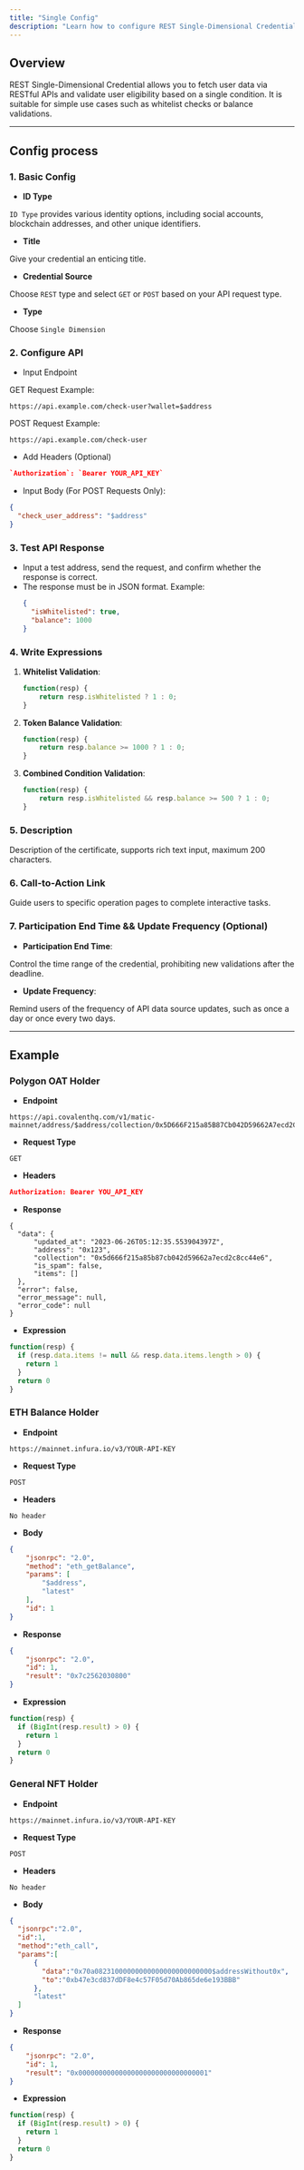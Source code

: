 ```yaml
---
title: "Single Config"
description: "Learn how to configure REST Single-Dimensional Credential"
---
```


## Overview

REST Single-Dimensional Credential allows you to fetch user data via RESTful APIs and validate user eligibility based on a single condition. It is suitable for simple use cases such as whitelist checks or balance validations.

---

## Config process


### 1. Basic Config

- **ID Type**

`ID Type` provides various identity options, including social accounts, blockchain addresses, and other unique identifiers.

- **Title**

Give your credential an enticing title.

- **Credential Source**

Choose `REST` type and select `GET` or `POST` based on your API request type.

- **Type**

Choose `Single Dimension`


### 2. Configure API

- Input Endpoint

GET Request Example:
```plaintext
https://api.example.com/check-user?wallet=$address
```

POST Request Example:
```plaintext
https://api.example.com/check-user
```

- Add Headers (Optional)

```json
`Authorization`: `Bearer YOUR_API_KEY`
```

- Input Body (For POST Requests Only):

```json
{
  "check_user_address": "$address"
}
```

### 3. Test API Response

- Input a test address, send the request, and confirm whether the response is correct.
- The response must be in JSON format. Example:
  ```json
  {
    "isWhitelisted": true,
    "balance": 1000
  }
  ```

### 4. Write Expressions

1. **Whitelist Validation**:
   ```javascript
   function(resp) {
       return resp.isWhitelisted ? 1 : 0;
   }
   ```

2. **Token Balance Validation**:
   ```javascript
   function(resp) {
       return resp.balance >= 1000 ? 1 : 0;
   }
   ```

3. **Combined Condition Validation**:
   ```javascript
   function(resp) {
       return resp.isWhitelisted && resp.balance >= 500 ? 1 : 0;
   }
   ```

### 5. Description

Description of the certificate, supports rich text input, maximum 200 characters.

### 6. Call-to-Action Link

Guide users to specific operation pages to complete interactive tasks.

### 7. Participation End Time && Update Frequency (Optional)

- **Participation End Time**:

Control the time range of the credential, prohibiting new validations after the deadline.

- **Update Frequency**:

Remind users of the frequency of API data source updates, such as once a day or once every two days.

---

## Example

### Polygon OAT Holder

  - **Endpoint**
  ```plaintext
  https://api.covalenthq.com/v1/matic-mainnet/address/$address/collection/0x5D666F215a85B87Cb042D59662A7ecd2C8Cc44e6/
  ```
  - **Request Type**
  
  `GET`

  - **Headers**
  ```json
  Authorization: Bearer YOU_API_KEY
  ```
  - **Response**

  ```plaintext
  {
    "data": {
        "updated_at": "2023-06-26T05:12:35.553904397Z",
        "address": "0x123",
        "collection": "0x5d666f215a85b87cb042d59662a7ecd2c8cc44e6",
        "is_spam": false,
        "items": []
    },
    "error": false,
    "error_message": null,
    "error_code": null
  }
  ```
  - **Expression**

  ```javascript
  function(resp) {
    if (resp.data.items != null && resp.data.items.length > 0) {
      return 1
    }
    return 0
  }
  ```


### ETH Balance Holder

  - **Endpoint**
  ```plaintext
  https://mainnet.infura.io/v3/YOUR-API-KEY
  ```
  - **Request Type**
  
  `POST`

  - **Headers**

  `No header`

  - **Body**

  ```json
  {
      "jsonrpc": "2.0",
      "method": "eth_getBalance",
      "params": [
          "$address",
          "latest"
      ],
      "id": 1
  }
  ```

  - **Response**

  ```json
  {
      "jsonrpc": "2.0",
      "id": 1,
      "result": "0x7c2562030800"
  }

  ```
  - **Expression**

  ```javascript
  function(resp) {
    if (BigInt(resp.result) > 0) {
      return 1
    }
    return 0
  }
  ```

### General NFT Holder

  - **Endpoint**
  ```plaintext
  https://mainnet.infura.io/v3/YOUR-API-KEY
  ```
  - **Request Type**
  
  `POST`

  - **Headers**

  `No header`

  - **Body**

  ```json
  {
    "jsonrpc":"2.0",
    "id":1,
    "method":"eth_call",
    "params":[
        {
          "data":"0x70a08231000000000000000000000000$addressWithout0x",
          "to":"0xb47e3cd837dDF8e4c57F05d70Ab865de6e193BBB"
        },
        "latest"
    ]
  }
  ```

  - **Response**

  ```json
  {
      "jsonrpc": "2.0",
      "id": 1,
      "result": "0x00000000000000000000000000000001"
  }
  ```
  - **Expression**

  ```javascript
  function(resp) {
    if (BigInt(resp.result) > 0) {
      return 1
    }
    return 0
  }
  ```

